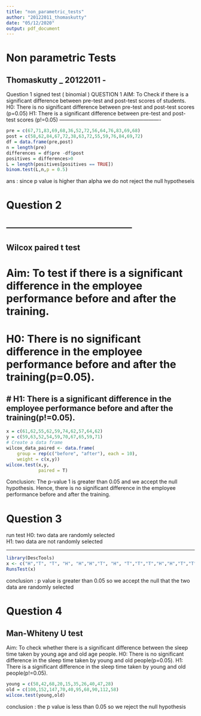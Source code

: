 ```yaml
---
title: "non_parametric_tests"
author: "20122011_thomaskutty"
date: "05/12/2020"
output: pdf_document
---
```


# Non parametric Tests
## Thomaskutty _ 20122011 - 

Question 1 
signed test ( binomial ) 
QUESTION 1
AIM: To Check if there is a significant difference between pre-test and post-test scores of students.
H0: There is no significant difference between pre-test and post-test scores (p=0.05)
H1: There is a significant difference between pre-test and post-test scores (p!=0.05)
----------------------------------------------------------
```r
pre = c(67,71,83,69,68,36,52,72,56,64,76,83,69,68)
post = c(58,62,84,67,72,38,63,72,55,59,76,84,69,72)
df = data.frame(pre,post)
n = length(pre) 
differences = df$pre -df$post
positives = differences>0
L = length(positives[positives == TRUE])
binom.test(L,n,p = 0.5)
```
ans : since p value is higher than alpha we do not reject the null hypotheseis


#  Question 2 

------------------------------------------------
------------------------------------------------------
## Wilcox paired t test
# Aim: To test if there is a significant difference in the employee performance before and after the training.
# H0: There is no significant difference in the employee performance before and after the training(p=0.05).
# H1: There is a significant difference in the employee performance before and after the training(p!=0.05).
--------------------------------------------------------------
```r

x = c(61,62,55,62,59,74,62,57,64,62)
y = c(59,63,52,54,59,70,67,65,59,71)
# Create a data frame
wilcox_data_paired <- data.frame( 
    group = rep(c("before", "after"), each = 10),
    weight = c(x,y))
wilcox.test(x,y,
            paired = T)

```

Conclusion: The p-value 1 is greater than 0.05 and we accept the null hypothesis. 
Hence, there is no significant difference in the employee performance before and after the training.


# Question 3                  

run test
H0: two data are randomly selected  
H1: two data are not randomly selected 

-----------------------------------------------------------------
```r

library(DescTools)
x <- c("H","T", "T", "H", "H","H","T", "H", "T","T","T","H","H","T","T","T")
RunsTest(x)

```

conclusion : p value is greater than 0.05 so we accept the null
             that the two data are randomly selected 


# Question 4
## Man-Whiteny U test
Aim: To check whether there is a significant difference between the sleep time taken by young age and old age people.
H0: There is no significant difference in the sleep time taken by young and old people(p=0.05).
H1: There is a significant difference in the sleep time taken by young and old people(p!=0.05).

```r

young = c(58,42,68,20,15,35,26,40,47,28)
old = c(100,152,147,70,40,95,68,90,112,58)
wilcox.test(young,old)

```

conclusion : the p value is less than 0.05 so we reject the null hypothesis 














